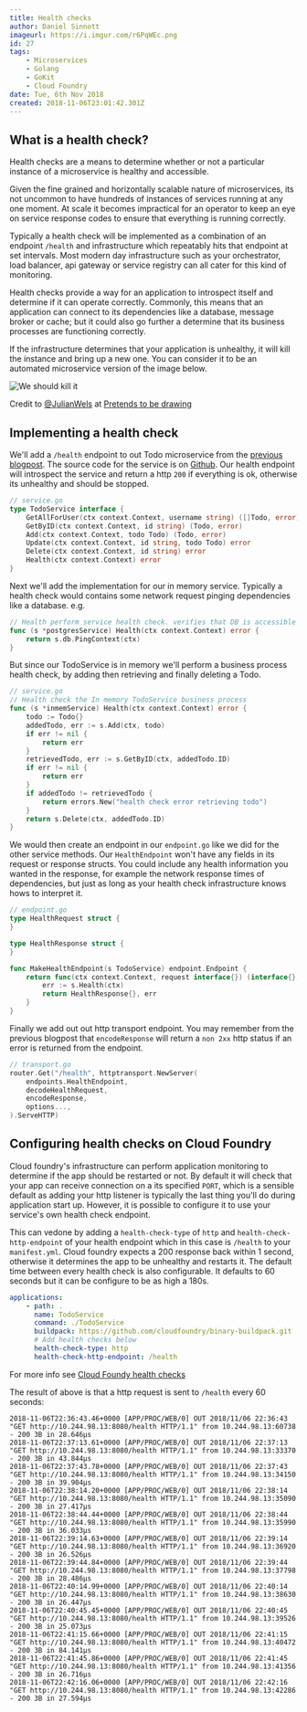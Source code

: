 ```yaml
---
title: Health checks
author: Daniel Sinnott
imageurl: https://i.imgur.com/r6PqWEc.png
id: 27
tags:
    - Microservices
    - Golang
    - GoKit
    - Cloud Foundry
date: Tue, 6th Nov 2018
created: 2018-11-06T23:01:42.301Z
---
```


## What is a health check?

Health checks are a means to determine whether or not a particular instance of a microservice is
healthy and accessible.

Given the fine grained and horizontally scalable nature of microservices, its not uncommon to have
hundreds of instances of services running at any one moment. At scale it becomes impractical for an
operator to keep an eye on service response codes to ensure that everything is running correctly.

Typically a health check will be implemented as a combination of an endpoint `/health` and
infrastructure which repeatably hits that endpoint at set intervals. Most modern day infrastructure
such as your orchestrator, load balancer, api gateway or service registry can all cater for this
kind of monitoring.

Health checks provide a way for an application to introspect itself and determine if it can operate
correctly. Commonly, this means that an application can connect to its dependencies like a database,
message broker or cache; but it could also go further a determine that its business processes are
functioning correctly.

If the infrastructure determines that your application is unhealthy, it will kill the instance and
bring up a new one. You can consider it to be an automated microservice version of the image below.

![We should kill it](https://i.imgur.com/d4aAK8B.png#1 "We should kill it")

Credit to [@JulianWels] at [Pretends to be drawing]

## Implementing a health check

We'll add a `/health` endpoint to out Todo microservice from the [previous blogpost]. The source
code for the service is on [Github]. Our health endpoint will introspect the service and return a
http `200` if everything is ok, otherwise its unhealthy and should be stopped.

```go
// service.go
type TodoService interface {
    GetAllForUser(ctx context.Context, username string) ([]Todo, error)
    GetByID(ctx context.Context, id string) (Todo, error)
    Add(ctx context.Context, todo Todo) (Todo, error)
    Update(ctx context.Context, id string, todo Todo) error
    Delete(ctx context.Context, id string) error
    Health(ctx context.Context) error
}
```

Next we'll add the implementation for our in memory service. Typically a health check would contains
some network request pinging dependencies like a database. e.g.

```go
// Health perform service health check. verifies that DB is accessible
func (s *postgresService) Health(ctx context.Context) error {
    return s.db.PingContext(ctx)
}
```

But since our TodoService is in memory we'll perform a business process health check, by adding then
retrieving and finally deleting a Todo.

```go
// service.go
// Health check the In memory TodoService business process
func (s *inmemService) Health(ctx context.Context) error {
    todo := Todo{}
    addedTodo, err := s.Add(ctx, todo)
    if err != nil {
        return err
    }
    retrievedTodo, err := s.GetByID(ctx, addedTodo.ID)
    if err != nil {
        return err
    }
    if addedTodo != retrievedTodo {
        return errors.New("health check error retrieving todo")
    }
    return s.Delete(ctx, addedTodo.ID)
}
```

We would then create an endpoint in our `endpoint.go` like we did for the other service methods. Our
`HealthEndpoint` won't have any fields in its request or response structs. You could include any
health information you wanted in the response, for example the network response times of
dependencies, but just as long as your health check infrastructure knows hows to interpret it.

```go
// endpoint.go
type HealthRequest struct {
}

type HealthResponse struct {
}

func MakeHealthEndpoint(s TodoService) endpoint.Endpoint {
    return func(ctx context.Context, request interface{}) (interface{}, error) {
        err := s.Health(ctx)
        return HealthResponse{}, err
    }
}
```

Finally we add out out http transport endpoint. You may remember from the previous blogpost that
`encodeResponse` will return a `non 2xx` http status if an error is returned from the endpoint.

```go
// transport.go
router.Get("/health", httptransport.NewServer(
    endpoints.HealthEndpoint,
    decodeHealthRequest,
    encodeResponse,
    options...,
).ServeHTTP)
```

## Configuring health checks on Cloud Foundry

Cloud foundry's infrastructure can perform application monitoring to determine if the app should be
restarted or not. By default it will check that your app can receive connection on a its specified
`PORT`, which is a sensible default as adding your http listener is typically the last thing you'll
do during application start up. However, it is possible to configure it to use your service's own
health check endpoint.

This can vedone by adding a `health-check-type` of `http` and `health-check-http-endpoint` of your
health endpoint which in this case is `/health` to your `manifest.yml`. Cloud foundry expects a 200
response back within 1 second, otherwise it determines the app to be unhealthy and restarts it. The
default time between every health check is also configurable. It defaults to 60 seconds but it can
be configure to be as high a 180s.

```yaml
applications:
    - path: .
      name: TodoService
      command: ./TodoService
      buildpack: https://github.com/cloudfoundry/binary-buildpack.git
      # Add health checks below
      health-check-type: http
      health-check-http-endpoint: /health
```

For more info see [Cloud Foundy health checks]

The result of above is that a http request is sent to `/health` every 60 seconds:

```nginx
2018-11-06T22:36:43.46+0000 [APP/PROC/WEB/0] OUT 2018/11/06 22:36:43 "GET http://10.244.98.13:8080/health HTTP/1.1" from 10.244.98.13:60738 - 200 3B in 28.646µs
2018-11-06T22:37:13.61+0000 [APP/PROC/WEB/0] OUT 2018/11/06 22:37:13 "GET http://10.244.98.13:8080/health HTTP/1.1" from 10.244.98.13:33370 - 200 3B in 43.844µs
2018-11-06T22:37:43.78+0000 [APP/PROC/WEB/0] OUT 2018/11/06 22:37:43 "GET http://10.244.98.13:8080/health HTTP/1.1" from 10.244.98.13:34150 - 200 3B in 39.904µs
2018-11-06T22:38:14.20+0000 [APP/PROC/WEB/0] OUT 2018/11/06 22:38:14 "GET http://10.244.98.13:8080/health HTTP/1.1" from 10.244.98.13:35090 - 200 3B in 27.417µs
2018-11-06T22:38:44.44+0000 [APP/PROC/WEB/0] OUT 2018/11/06 22:38:44 "GET http://10.244.98.13:8080/health HTTP/1.1" from 10.244.98.13:35990 - 200 3B in 36.033µs
2018-11-06T22:39:14.63+0000 [APP/PROC/WEB/0] OUT 2018/11/06 22:39:14 "GET http://10.244.98.13:8080/health HTTP/1.1" from 10.244.98.13:36920 - 200 3B in 26.526µs
2018-11-06T22:39:44.84+0000 [APP/PROC/WEB/0] OUT 2018/11/06 22:39:44 "GET http://10.244.98.13:8080/health HTTP/1.1" from 10.244.98.13:37798 - 200 3B in 28.486µs
2018-11-06T22:40:14.99+0000 [APP/PROC/WEB/0] OUT 2018/11/06 22:40:14 "GET http://10.244.98.13:8080/health HTTP/1.1" from 10.244.98.13:38630 - 200 3B in 26.447µs
2018-11-06T22:40:45.45+0000 [APP/PROC/WEB/0] OUT 2018/11/06 22:40:45 "GET http://10.244.98.13:8080/health HTTP/1.1" from 10.244.98.13:39526 - 200 3B in 25.073µs
2018-11-06T22:41:15.66+0000 [APP/PROC/WEB/0] OUT 2018/11/06 22:41:15 "GET http://10.244.98.13:8080/health HTTP/1.1" from 10.244.98.13:40472 - 200 3B in 84.141µs
2018-11-06T22:41:45.86+0000 [APP/PROC/WEB/0] OUT 2018/11/06 22:41:45 "GET http://10.244.98.13:8080/health HTTP/1.1" from 10.244.98.13:41356 - 200 3B in 26.716µs
2018-11-06T22:42:16.06+0000 [APP/PROC/WEB/0] OUT 2018/11/06 22:42:16 "GET http://10.244.98.13:8080/health HTTP/1.1" from 10.244.98.13:42286 - 200 3B in 27.594µs
```

[@julianwels]: https://twitter.com/julianwels
[pretends to be drawing]: http://ptbd.jwels.berlin
[previous blogpost]: /blog/26
[github]: https://github.com/sinnott74/TodoService
[cloud foundy health checks]:
    https://docs.cloudfoundry.org/devguide/deploy-apps/healthchecks.html#setting_health_checks
